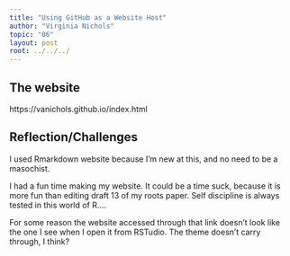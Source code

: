 ```yaml
---
title: "Using GitHub as a Website Host"
author: "Virginia Nichols"
topic: "06"
layout: post
root: ../../../
---
```


## The website

https://vanichols.github.io/index.html

## Reflection/Challenges

I used Rmarkdown website because I'm new at this, and no need to be a masochist. 

I had a fun time making my website. It could be a time suck, because it is more fun than editing draft 13 of my roots paper. Self discipline is always tested in this world of R....

For some reason the website accessed through that link doesn't look like the one I see when I open it from RSTudio. The theme doesn't carry through, I think?

